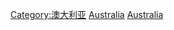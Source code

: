 {{Commonscat|Science and technology in Australia}}
{{Catmore}}

[[Category:澳大利亚|Category:澳大利亚]]
[[Category:各国科技|Australia]]
[[Category:大洋洲科技|Australia]]